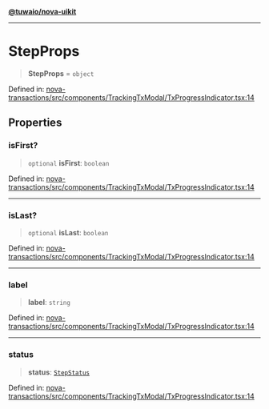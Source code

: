 [**@tuwaio/nova-uikit**](../../../README.md)

***

# StepProps

> **StepProps** = `object`

Defined in: [nova-transactions/src/components/TrackingTxModal/TxProgressIndicator.tsx:14](https://github.com/TuwaIO/nova-uikit/blob/611ff3c6f869c1dd85d4005cacb055fdb59be697/packages/nova-transactions/src/components/TrackingTxModal/TxProgressIndicator.tsx#L14)

## Properties

### isFirst?

> `optional` **isFirst**: `boolean`

Defined in: [nova-transactions/src/components/TrackingTxModal/TxProgressIndicator.tsx:14](https://github.com/TuwaIO/nova-uikit/blob/611ff3c6f869c1dd85d4005cacb055fdb59be697/packages/nova-transactions/src/components/TrackingTxModal/TxProgressIndicator.tsx#L14)

***

### isLast?

> `optional` **isLast**: `boolean`

Defined in: [nova-transactions/src/components/TrackingTxModal/TxProgressIndicator.tsx:14](https://github.com/TuwaIO/nova-uikit/blob/611ff3c6f869c1dd85d4005cacb055fdb59be697/packages/nova-transactions/src/components/TrackingTxModal/TxProgressIndicator.tsx#L14)

***

### label

> **label**: `string`

Defined in: [nova-transactions/src/components/TrackingTxModal/TxProgressIndicator.tsx:14](https://github.com/TuwaIO/nova-uikit/blob/611ff3c6f869c1dd85d4005cacb055fdb59be697/packages/nova-transactions/src/components/TrackingTxModal/TxProgressIndicator.tsx#L14)

***

### status

> **status**: [`StepStatus`](StepStatus.md)

Defined in: [nova-transactions/src/components/TrackingTxModal/TxProgressIndicator.tsx:14](https://github.com/TuwaIO/nova-uikit/blob/611ff3c6f869c1dd85d4005cacb055fdb59be697/packages/nova-transactions/src/components/TrackingTxModal/TxProgressIndicator.tsx#L14)
